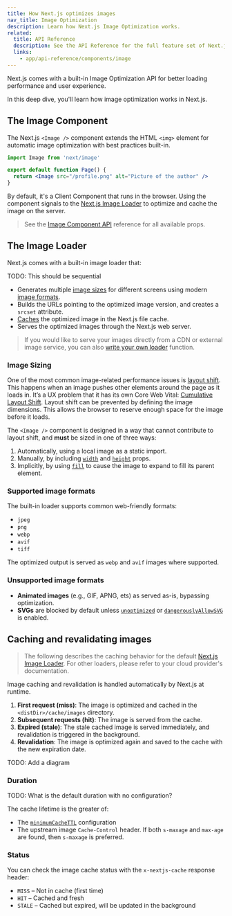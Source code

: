 ```yaml
---
title: How Next.js optimizes images
nav_title: Image Optimization
description: Learn how Next.js Image Optimization works.
related:
  title: API Reference
  description: See the API Reference for the full feature set of Next.js Image
  links:
    - app/api-reference/components/image
---
```


Next.js comes with a built-in Image Optimization API for better loading performance and user experience.

In this deep dive, you'll learn how image optimization works in Next.js.

## The Image Component

The Next.js `<Image />` component extends the HTML `<img>` element for automatic image optimization with best practices built-in.

```jsx filename="app/page.js"
import Image from 'next/image'

export default function Page() {
  return <Image src="/profile.png" alt="Picture of the author" />
}
```

By default, it's a Client Component that runs in the browser. Using the component signals to the [Next.js Image Loader](#the-image-loader) to optimize and cache the image on the server.

> See the [Image Component API](/docs/app/api-reference/components/image) reference for all available props.

## The Image Loader

Next.js comes with a built-in image loader that:

TODO: This should be sequential

- Generates multiple [image sizes](#image-sizing) for different screens using modern [image formats](#supported-image-formats).
- Builds the URLs pointing to the optimized image version, and creates a `srcset` attribute.
- [Caches](#caching-and-revalidating-images) the optimized image in the Next.js file cache.
- Serves the optimized images through the Next.js web server.

> If you would like to serve your images directly from a CDN or external image service, you can also [write your own loader](/docs/app/api-reference/components/image#loader) function.

### Image Sizing

One of the most common image-related performance issues is [layout shift](https://web.dev/articles/cls). This happens when an image pushes other elements around the page as it loads in. It’s a UX problem that it has its own Core Web Vital: [Cumulative Layout Shift](https://web.dev/cls/). Layout shift can be prevented by defining the image dimensions. This allows the browser to reserve enough space for the image before it loads.

The `<Image />` component is designed in a way that cannot contribute to layout shift, and **must** be sized in one of three ways:

1. Automatically, using a local image as a static import.
2. Manually, by including [`width`](/docs/app/api-reference/components/image#width-and-height) and [`height`](/docs/app/api-reference/components/image#width-and-height) props.
3. Implicitly, by using [`fill`](/docs/app/api-reference/components/image#fill) to cause the image to expand to fill its parent element.

### Supported image formats

The built-in loader supports common web-friendly formats:

- `jpeg`
- `png`
- `webp`
- `avif`
- `tiff`

The optimized output is served as `webp` and `avif` images where supported.

### Unsupported image formats

- **Animated images** (e.g., GIF, APNG, ets) as served as-is, bypassing optimization.
- **SVGs** are blocked by default unless [`unoptimized`](/docs/app/api-reference/components/image#unoptimized) or [`dangerouslyAllowSVG`](/docs/app/api-reference/components/image#dangerouslyallowsvg) is enabled.

## Caching and revalidating images

> The following describes the caching behavior for the default [Next.js Image Loader](#the-image-loader). For other loaders, please refer to your cloud provider's documentation.

Image caching and revalidation is handled automatically by Next.js at runtime.

1. **First request (miss)**: The image is optimized and cached in the `<distDir>/cache/images` directory.
2. **Subsequent requests (hit)**: The image is served from the cache.
3. **Expired (stale)**: The stale cached image is served immediately, and revalidation is triggered in the background.
4. **Revalidation**: The image is optimized again and saved to the cache with the new expiration date.

TODO: Add a diagram

### Duration

TODO: What is the default duration with no configuration?

The cache lifetime is the greater of:

- The [`minimumCacheTTL`](/docs/app/api-reference/components/image#minimum-cache-ttl) configuration
- The upstream image `Cache-Control` header. If both `s-maxage` and `max-age` are found, then `s-maxage` is preferred.

### Status

You can check the image cache status with the `x-nextjs-cache` response header:

- `MISS` – Not in cache (first time)
- `HIT` – Cached and fresh
- `STALE` – Cached but expired, will be updated in the background
